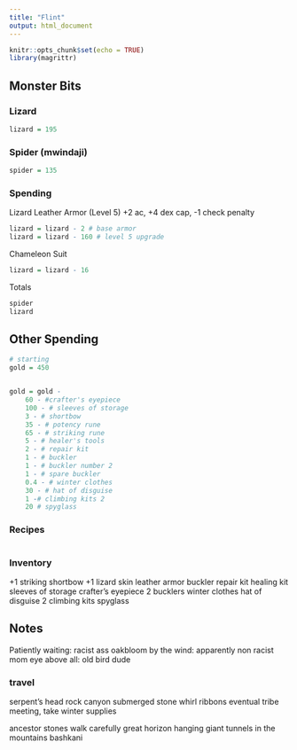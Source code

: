 ```yaml
---
title: "Flint"
output: html_document
---
```


```r
knitr::opts_chunk$set(echo = TRUE)
library(magrittr)
```

## Monster Bits

### Lizard
```r
lizard = 195
```


### Spider (mwindaji)
```r
spider = 135
```


### Spending
Lizard Leather Armor (Level 5)
+2 ac, +4 dex cap, -1 check penalty
```r
lizard = lizard - 2 # base armor
lizard = lizard - 160 # level 5 upgrade
```


Chameleon Suit
```r
lizard = lizard - 16
```


Totals

```r
spider
lizard
```

## Other Spending



```r
# starting
gold = 450


gold = gold - 
    60 - #crafter's eyepiece
    100 - # sleeves of storage
    3 - # shortbow
    35 - # potency rune
    65 - # striking rune
    5 - # healer's tools
    2 - # repair kit
    1 - # buckler
    1 - # buckler number 2
    1 - # spare buckler
    0.4 - # winter clothes
    30 - # hat of disguise
    1 -# climbing kits 2
    20 # spyglass

```

### Recipes

```r


```

### Inventory

+1 striking shortbow
+1 lizard skin leather armor
buckler
repair kit
healing kit
sleeves of storage
crafter's eyepiece
2 bucklers
winter clothes
hat of disguise
2 climbing kits
spyglass

## Notes

Patiently waiting: racist ass
oakbloom by the wind: apparently non racist mom
eye above all: old bird dude



### travel

serpent's head rock
canyon submerged 
stone whirl 
ribbons
eventual tribe meeting, take winter supplies

ancestor stones
walk carefully
great horizon
hanging giant
tunnels in the mountains
bashkani


